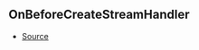## OnBeforeCreateStreamHandler



- [Source](https://github.com/Androz2091/discord-player/blob/1a12f69/packages/discord-player/src/Structures/GuildQueue.ts#L56)